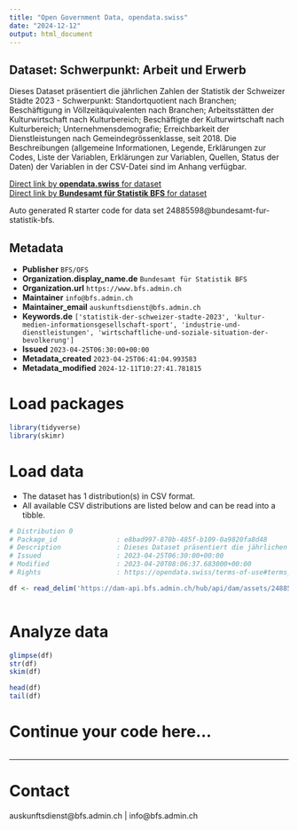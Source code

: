 ```yaml
---
title: "Open Government Data, opendata.swiss"
date: "2024-12-12"
output: html_document
---
```


## Dataset: Schwerpunkt: Arbeit und Erwerb

Dieses Dataset präsentiert die jährlichen Zahlen der Statistik der Schweizer Städte 2023 - Schwerpunkt: Standortquotient nach Branchen; Beschäftigung in Völlzeitäquivalenten nach Branchen; Arbeitsstätten der Kulturwirtschaft nach Kulturbereich; Beschäftigte der Kulturwirtschaft nach Kulturbereich; Unternehmensdemografie; Erreichbarkeit der Dienstleistungen nach Gemeindegrössenklasse, seit 2018. Die Beschreibungen (allgemeine Informationen, Legende, Erklärungen zur Codes, Liste der Variablen, Erklärungen zur Variablen, Quellen, Status der Daten) der Variablen in der CSV-Datei sind im Anhang verfügbar.

[Direct link by **opendata.swiss** for dataset](https://opendata.swiss/de/dataset/schwerpunkt-arbeit-und-erwerb)<br>
[Direct link by **Bundesamt für Statistik BFS** for dataset](https://www.bfs.admin.ch/asset/de/ts-b-ssv-00-2023)

Auto generated R starter code for data set 24885598@bundesamt-fur-statistik-bfs.

## Metadata

- **Publisher** `BFS/OFS`
- **Organization.display_name.de** `Bundesamt für Statistik BFS`
- **Organization.url** `https://www.bfs.admin.ch`
- **Maintainer** `info@bfs.admin.ch`
- **Maintainer_email** `auskunftsdienst@bfs.admin.ch`
- **Keywords.de** `['statistik-der-schweizer-stadte-2023', 'kultur-medien-informationsgesellschaft-sport', 'industrie-und-dienstleistungen', 'wirtschaftliche-und-soziale-situation-der-bevolkerung']`
- **Issued** `2023-04-25T06:30:00+00:00`
- **Metadata_created** `2023-04-25T06:41:04.993583`
- **Metadata_modified** `2024-12-11T10:27:41.781815`


# Load packages

```r

library(tidyverse)
library(skimr)

```

# Load data

-   The dataset has 1 distribution(s) in CSV format.
-   All available CSV distributions are listed below and can be read into a tibble.

```r

# Distribution 0
# Package_id               : e8bad997-870b-485f-b109-0a9820fa8d48
# Description              : Dieses Dataset präsentiert die jährlichen Zahlen der Statistik der Schweizer Städte 2023 - Schwerpunkt: Standortquotient nach Branchen; Beschäftigung in Völlzeitäquivalenten nach Branchen; Arbeitsstätten der Kulturwirtschaft nach Kulturbereich; Beschäftigte der Kulturwirtschaft nach Kulturbereich; Unternehmensdemografie; Erreichbarkeit der Dienstleistungen nach Gemeindegrössenklasse, seit 2018. Die Beschreibungen (allgemeine Informationen, Legende, Erklärungen zur Codes, Liste der Variablen, Erklärungen zur Variablen, Quellen, Status der Daten) der Variablen in der CSV-Datei sind im Anhang verfügbar.
# Issued                   : 2023-04-25T06:30:00+00:00
# Modified                 : 2023-04-20T08:06:37.683000+00:00
# Rights                   : https://opendata.swiss/terms-of-use#terms_by_ask

df <- read_delim('https://dam-api.bfs.admin.ch/hub/api/dam/assets/24885600/master')



```

# Analyze data

```r

glimpse(df)
str(df)
skim(df)

head(df)
tail(df)

```

# Continue your code here...

```r

```

------------------------------------------------------------------------

# Contact

auskunftsdienst@bfs.admin.ch | info@bfs.admin.ch

